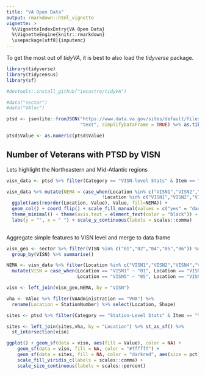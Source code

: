 ```yaml
---
title: "VA Open Data"
output: rmarkdown::html_vignette
vignette: >
  %\VignetteIndexEntry{VA Open Data}
  %\VignetteEngine{knitr::rmarkdown}
  \usepackage[utf8]{inputenc}
---
```


To get the most out of _tidyVA_, it is best to also load the _tidyverse_ package.

```r
library(tidyverse)
library(tidycensus)
library(sf)

#devtools::install_github("iecastro/tidyVA")

#data("sector")
#data("VAloc")

```

```r
ptsd <- jsonlite::fromJSON("https://www.data.va.gov/sites/default/files/NEPEC_Overview_PTSD_FY15.json",
                           "text", simplifyDataFrame = TRUE) %>% as.tibble()

ptsd$Value <- as.numeric(ptsd$Value)
```

## Number of Veterans with PTSD by VISN

Lets highlight the Northeastern and Mid-Atlantic regions

```r

visn_data <- ptsd %>% filter(Category == "VISN-level Stats" & Item == "N with PTSD")

visn_data %>% mutate(NEMA = case_when(Location %in% c("VISN1","VISN2","VISN4","VISN5","VISN6") ~ "yes",
                                   !Location %in% c("VISN1","VISN2","VISN4","VISN5","VISN6") ~ "no")) %>%
  ggplot(aes(reorder(Location, Value), Value, fill=NEMA)) + 
  geom_col() + coord_flip() + scale_fill_manual(values = c("yes" = "darkred", "no" = "gray50"), guide = FALSE) +
  theme_minimal() + theme(axis.text = element_text(color = "black")) +
  labs(y = "", x = " ") + scale_y_continuous(labels = scales::comma)
  

```


Aggregate simple features to VISN level and merge to data frame

```r
visn_geo <- sector %>% filter(VISN %in% c("01","02","04","05","06")) %>% 
  group_by(VISN) %>% summarise()

NEMA <- visn_data %>% filter(Location %in% c("VISN1","VISN2","VISN4","VISN5","VISN6")) %>%
  mutate(VISN = case_when(Location == "VISN1" ~ "01", Location == "VISN2" ~ "02", Location == "VISN4" ~ "04",
                          Location == "VISN5" ~ "05", Location == "VISN" ~ "06"))

visn <- left_join(visn_geo,NEMA, by = "VISN") 

```


```r

vha <- VAloc %>% filter(VAAdministration == "VHA") %>% 
  rename(Location = StationNumber) %>% select(Location, Shape)

sites <- ptsd %>% filter(Category == "Station-Level Stats" & Item == "% of Veterans with PTSD that received any MH care") %>% mutate(pct = Value /100)

sites <- left_join(sites,vha, by = "Location") %>% st_as_sf() %>%
  st_intersection(visn)

```



```r

ggplot() + geom_sf(data = visn, aes(fill = Value), color = NA) +
    geom_sf(data = visn, fill = NA, color = "#ffffff") +
    geom_sf(data = sites, fill = NA, color = "darkred", aes(size = pct), show.legend = "point") +
    scale_fill_viridis_c(labels = scales::comma) +
    scale_size_continuous(labels = scales::percent)

```

